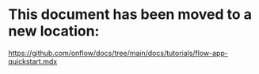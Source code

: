 # This document has been moved to a new location:

https://github.com/onflow/docs/tree/main/docs/tutorials/flow-app-quickstart.mdx
